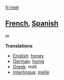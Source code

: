 [[fr:miel]]
==[[French]], [[Spanish]]== ''m''

'''Translations'''

*[[English]]: [[honey]]
*[[German]]: [[honig]]
*[[Greek]]: m&eacute;li
*[[Interlingua]]: [[melle]]